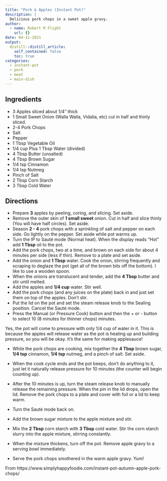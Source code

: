 ```yaml
---
title: "Pork & Apples (Instant Pot)"
description: |
  Delicious pork chops in a sweet apple gravy.
author:
  - name: Robert M Flight
    url: {}
date: 04-11-2021
output:
  distill::distill_article:
    self_contained: false
    toc: true
categories:
  - instant-pot
  - pork
  - meat
  - main-dish
---
```


## Ingredients

* 3 Apples sliced about 1/4" thick
* 1 Small Sweet Onion (Walla Walla, Vidalia, etc) cut in half and thinly sliced.
* 2-4 Pork Chops 
* Salt
* Pepper
* 1 Tbsp Vegetable Oil
* 1/4 cup Plus 1 Tbsp Water (divided)
* 4 Tbsp Butter (unsalted)
* 4 Tbsp Brown Sugar
* 1/4 tsp Cinnamon
* 1/4 tsp Nutmeg
* Pinch of Salt
* 2 Tbsp Corn Starch
* 3 Tbsp Cold Water

## Directions

* Prepare **3** apples by peeling, coring, and slicing. Set aside.
* Remove the outer skin of **1 small sweet** onion. Cut in half and slice thinly (You will have half circles). Set aside.
* Season **2 - 4** pork chops with a sprinkling of salt and pepper on each side. Go lightly on the pepper. Set aside while pot warms up.
* Turn the IP to Sauté mode (Normal heat). When the display reads "Hot" add **1 Tbsp** oil to the pot.
* Add the pork chops, two at a time, and brown on each side for about 4 minutes per side (less if thin). Remove to a plate and set aside.
* Add the onion and **1 Tbsp** water. Cook the onion, stirring frequently and scraping to deglaze the pot (get all of the brown bits off the bottom). I like to use a wooden spoon.
* When the onions are translucent and tender, add the **4 Tbsp** butter and stir until melted.
* Add the apples and **1/4 cup** water. Stir well.
* Add the pork chops (and any juices on the plate) back in and just set them on top of the apples. Don't stir. 
* Put the lid on the pot and set the steam release knob to the Sealing position. Cancel the Sauté mode.
* Press the Manual (or Pressure Cook) button and then the + or - button to select 10 (8 minutes for thinner chops) minutes.

Yes, the pot will come to pressure with only 1/4 cup of water in it. This is because the apples will release water as the pot is heating up and building pressure, so you will be okay. It's the same for making applesauce!

* While the pork chops are cooking, mix together the **4 Tbsp** brown sugar, **1/4 tsp** cinnamon, **1/4 tsp** nutmeg, and a pinch of salt. Set aside.
* When the cook cycle ends and the pot beeps, don't do anything to it, just let it naturally release pressure for 10 minutes (the counter will begin counting up). 
* After the 10 minutes is up, turn the steam release knob to manually release the remaining pressure.
When the pin in the lid drops, open the lid. Remove the pork chops to a plate and cover with foil or a lid to keep warm.

* Turn the Sauté mode back on.
* Add the brown sugar mixture to the apple mixture and stir.
* Mix the **2 Tbsp** corn starch with **3 Tbsp** cold water. Stir the corn starch slurry into the apple mixture, stirring constantly.
* When the mixture thickens, turn off the pot. Remove apple gravy to a serving bowl immediately.
* Serve the pork chops smothered in the warm apple gravy. Yum!

From https://www.simplyhappyfoodie.com/instant-pot-autumn-apple-pork-chops/
